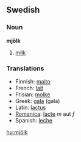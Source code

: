 ==Swedish==
===Noun===
'''mjölk'''
#[[milk]]

===Translations===
*Finnish: [[maito]]
*French: [[lait]]
*Frisian: [[molke]]
*Greek: [[gala]] (gala)
*Latin: [[lactus]]
*[[Romanica]]: [[lacte]] ''m'' aut ''f''
*Spanish: [[leche]]

[[hu:mjölk]]